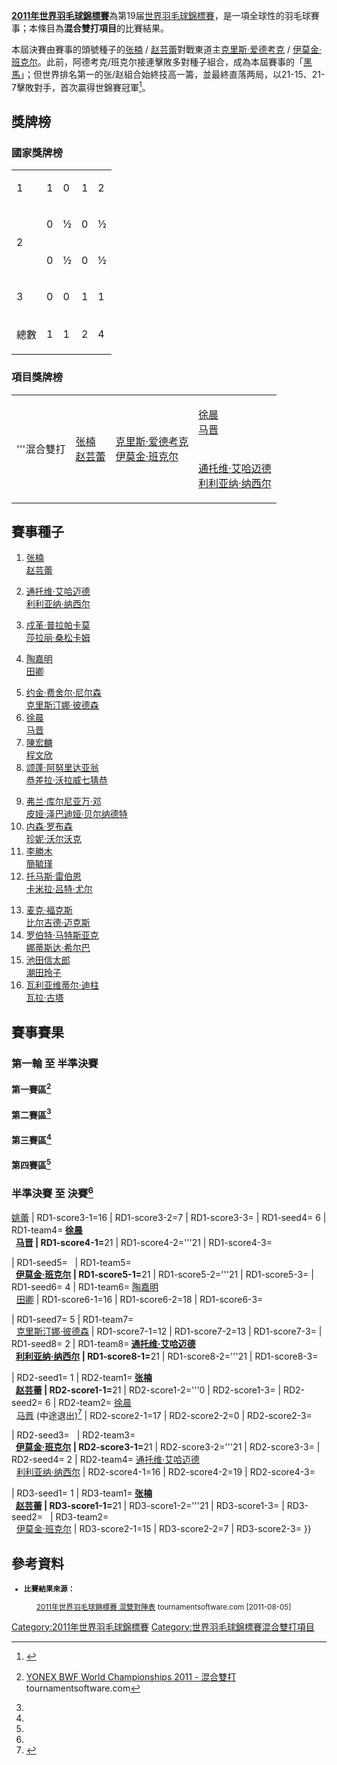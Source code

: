 {{noteTA|G1=Badminton}}
{{2011年世界羽毛球錦標賽}}
'''[[2011年世界羽毛球錦標賽|2011年世界羽毛球錦標賽]]'''為第19届[[世界羽毛球錦標賽|世界羽毛球錦標賽]]，是一項全球性的羽毛球賽事；本條目為'''混合雙打項目'''的比賽結果。

本屆決賽由賽事的頭號種子的[[张楠_(羽毛球运动员)|张楠]] / [[赵芸蕾|赵芸蕾]]對戰東道主[[克里斯·爱德考克|克里斯·爱德考克]] / [[伊莫金·班克尔|伊莫金·班克尔]]。此前，阿德考克/班克尔接連擊敗多對種子組合，成為本屆賽事的「[[黑馬|黑馬]]」；但世界排名第一的张/赵組合始終技高一籌，並最終直落两局，以21-15、21-7擊敗對手，首次贏得世錦賽冠軍<ref>{{cite news|title=世锦赛-张楠/赵芸蕾胜英组合登顶 国羽第3度包揽5金|url=http://sports.sina.com.cn/o/2011-08-15/00195703005.shtml|newspaper=新浪体育|date=2011-08-15|accessdate=2011-08-15|archive-date=2020-03-23|archive-url=https://web.archive.org/web/20200323172245/http://sports.sina.com.cn/o/2011-08-15/00195703005.shtml|dead-url=no}}</ref>。

==獎牌榜==
===國家獎牌榜===
{| {{RankedMedalTable}}
|-
| 1 ||align=left|{{bat|CHN}} || 1 || 0 || 1 || 2
|-
| rowspan="2"| 2 ||align=left|{{bat|ENG}} || 0 || ½ || 0 || ½
|-
|align=left|{{bat|SCO}} || 0 || ½ || 0 || ½
|-
| 3 ||align=left|{{bat|INA}} || 0 || 0 || 1 || 1
|- class="sortbottom"
!colspan=2|總數|| 1 || 1 || 2 || 4
|}

===項目獎牌榜===
{| {{MedalistTable|type=項目}}
|-
|rowspan=2|'''混合雙打
|rowspan=2|{{flagicon|CHN}} [[张楠_(羽毛球运动员)|张楠]]<br/>{{flagicon|CHN}} [[赵芸蕾|赵芸蕾]]
|rowspan=2|{{flagicon|ENG}} [[克里斯·爱德考克|克里斯·爱德考克]]<br/>{{flagicon|SCO}} [[伊莫金·班克尔|伊莫金·班克尔]]
|{{flagicon|CHN}} [[徐晨|徐晨]]<br/>{{flagicon|CHN}} [[马晋|马晋]]
|-
|{{flagicon|INA}} [[通托维·艾哈迈德|通托维·艾哈迈德]]<br/>{{flagicon|INA}} [[利利亚纳·纳西尔|利利亚纳·纳西尔]]
|}

==賽事種子==
{{col-begin}}
{{col-4}}
# {{flagicon|CHN}} [[张楠_(羽毛球运动员)|张楠]]<br/>{{flagicon|CHN}} [[赵芸蕾|赵芸蕾]]
# {{flagicon|INA}} [[通托维·艾哈迈德|通托维·艾哈迈德]]<br/>{{flagicon|INA}} [[利利亚纳·纳西尔|利利亚纳·纳西尔]]
# {{flagicon|THA}} [[戍革·普拉帕卡莫|戍革·普拉帕卡莫]]<br/>{{flagicon|THA}} [[莎拉丽·桑松卡姆|莎拉丽·桑松卡姆]]
# {{flagicon|CHN}} [[陶嘉明|陶嘉明]]<br/>{{flagicon|CHN}} [[田卿|田卿]]
{{col-4}}
<ol start="5">
<li> {{flagicon|DEN}} [[约金·费舍尔·尼尔森|约金·费舍尔·尼尔森]]<br/>{{flagicon|DEN}} [[克里斯汀娜·彼德森|克里斯汀娜·彼德森]]
<li> {{flagicon|CHN}} [[徐晨|徐晨]]<br/>{{flagicon|CHN}} [[马晋|马晋]]
<li> {{flagicon|TPE}} [[陳宏麟|陳宏麟]]<br/>{{flagicon|TPE}} [[程文欣|程文欣]]
<li> {{flagicon|THA}} [[颂蓬·阿努里达亚翁|颂蓬·阿努里达亚翁]]<br/>{{flagicon|THA}} [[恭差拉·沃拉威七猜恭|恭差拉·沃拉威七猜恭]]
</ol>
{{col-4}}
<ol start="9">
<li> {{flagicon|INA}} [[弗兰·库尔尼亚万·邓|弗兰·库尔尼亚万·邓]]<br/>{{flagicon|INA}} [[皮娅·泽巴迪娅·贝尔纳德特|皮娅·泽巴迪娅·贝尔纳德特]]
<li> {{flagicon|ENG}} [[内森·罗布森|内森·罗布森]]<br/>{{flagicon|ENG}} [[珍妮·沃尔沃克|珍妮·沃尔沃克]]
<li> {{flagicon|TPE}} [[李勝木|李勝木]]<br/>{{flagicon|TPE}} [[簡毓瑾|簡毓瑾]]
<li> {{flagicon|DEN}} [[托马斯·雷伯恩|托马斯·雷伯恩]]<br/>{{flagicon|DEN}} [[卡米拉·吕特·尤尔|卡米拉·吕特·尤尔]]
</ol>
{{col-4}}
<ol start="13">
<li> {{flagicon|GER}} [[麦克·福克斯|麦克·福克斯]]<br/>{{flagicon|GER}} [[比尔吉德·迈克斯|比尔吉德·迈克斯]]
<li> {{flagicon|POL}} [[罗伯特·马特斯亚克|罗伯特·马特斯亚克]]<br/>{{flagicon|POL}} [[娜蒂斯达·希尔巴|娜蒂斯达·希尔巴]]
<li> {{flagicon|JPN}} [[池田信太郎|池田信太郎]]<br/>{{flagicon|JPN}} [[潮田玲子|潮田玲子]]
<li> {{flagicon|IND}} [[瓦利亚维蒂尔·迪柱|瓦利亚维蒂尔·迪柱]]<br/>{{flagicon|IND}} [[瓦拉·古塔|瓦拉·古塔]]
</ol>
{{col-end}}

==賽事賽果==
===第一輪 至 半準決賽===
====第一賽區<ref name="XD">{{en}}[http://www.tournamentsoftware.com/sport/draw.aspx?id=E563A742-DF5A-44B0-8253-B53004FAEB4D&draw=5 YONEX BWF World Championships 2011 - 混合雙打] {{Wayback|url=http://www.tournamentsoftware.com/sport/draw.aspx?id=E563A742-DF5A-44B0-8253-B53004FAEB4D&draw=5 |date=20170719104747 }} tournamentsoftware.com</ref>====
{{16TeamBracket-Compact-Tennis3
| RD1=第一轮（48強）<br/>8月8日
| RD2=第二轮（32強）<br/>8月9日
| RD3=第三轮（16強）<br/>8月11日
| RD4=半準決賽（8強）<br/>8月12日
| team-width=170
| score-width=20

| RD1-seed01=1
| RD1-team01='''{{flagicon|CHN}} [[张楠_(羽毛球运动员)|张楠]]<br/> {{flagicon|CHN}} [[赵芸蕾|赵芸蕾]]
| RD1-score01-1=
| RD1-score01-2=
| RD1-score01-3=
| RD1-seed02= 
| RD1-team02=輪空
| RD1-score02-1=
| RD1-score02-2=
| RD1-score02-3=

| RD1-seed03=
| RD1-team03='''{{flagicon|HKG}} [[王偉康|王偉康]]<br/> {{flagicon|HKG}} [[周凱華|周凱華]]
| RD1-score03-1=
| RD1-score03-2=
| RD1-score03-3=
| RD1-seed04= 
| RD1-team04=輪空
| RD1-score04-1=
| RD1-score04-2=
| RD1-score04-3=

| RD1-seed05=13
| RD1-team05='''{{flagicon|GER}} [[麦克·福克斯|麦克·福克斯]]<br/> {{nowrap|{{flagicon|GER}} [[比尔吉德·迈克斯|比尔吉德·迈克斯]]}}
| RD1-score05-1=
| RD1-score05-2=
| RD1-score05-3=
| RD1-seed06= 
| RD1-team06=輪空
| RD1-score06-1=
| RD1-score06-2=
| RD1-score06-3=

| RD1-seed07=
| RD1-team07={{flagicon|CRO}} [[兹沃尼米尔·杜尔金雅克|兹沃尼米尔·杜尔金雅克]]<br/> {{flagicon|CRO}} [[斯塔萨·博萨诺维奇|斯塔萨·博萨诺维奇]]
| RD1-score07-1=17
| RD1-score07-2=12
| RD1-score07-3=
| RD1-seed08=
| RD1-team08='''{{flagicon|RUS}} [[维塔利·杜尔金|维塔利·杜尔金]]<br/> {{flagicon|RUS}} [[尼娜·维斯洛娃|尼娜·维斯洛娃]]
| RD1-score08-1='''21
| RD1-score08-2='''21
| RD1-score08-3=

| RD1-seed09=7
| RD1-team09='''{{flagicon|TPE}} [[陳宏麟|陳宏麟]]<br/> {{flagicon|TPE}} [[程文欣|程文欣]]
| RD1-score09-1=
| RD1-score09-2=
| RD1-score09-3=
| RD1-seed10= 
| RD1-team10=輪空
| RD1-score10-1=
| RD1-score10-2=
| RD1-score10-3=

| RD1-seed11=
| RD1-team11='''{{flagicon|JPN}} [[橋本博且|橋本博且]]<br/> {{flagicon|JPN}} [[藤井瑞希|藤井瑞希]]
| RD1-score11-1='''21
| RD1-score11-2='''21
| RD1-score11-3=
| RD1-seed12=
| RD1-team12={{flagicon|CAN}} [[廖顯邦|廖顯邦]]<br/> {{flagicon|CAN}} [[高福頤|高福頤]]
| RD1-score12-1=7
| RD1-score12-2=6
| RD1-score12-3=

| RD1-seed13=12
| RD1-team13='''{{flagicon|DEN}} [[托马斯·雷伯恩|托马斯·雷伯恩]]<br/> {{flagicon|DEN}} [[卡米拉·吕特·尤尔|卡米拉·吕特·尤尔]]
| RD1-score13-1=
| RD1-score13-2=
| RD1-score13-3=
| RD1-seed14= 
| RD1-team14=輪空
| RD1-score14-1=
| RD1-score14-2=
| RD1-score14-3=

| RD1-seed15=
| RD1-team15={{nowrap|{{flagicon|INA}} [[马尔基斯·基多|马尔基斯·基多]] (退賽)}}<br/> {{flagicon|INA}} [[莉塔·努利塔|莉塔·努利塔]]
| RD1-score15-1=
| RD1-score15-2=
| RD1-score15-3=
| RD1-seed16=
| RD1-team16='''{{nowrap|{{flagicon|POL}} [[沃伊切赫·苏库德拉尔塞克|沃伊切赫·苏库德拉尔塞克]]<br/> {{flagicon|POL}} [[阿格涅什卡·维特科夫斯卡|阿格涅什卡·维特科夫斯卡]]}}
| RD1-score16-1=
| RD1-score16-2=
| RD1-score16-3=

| RD2-seed01=1
| RD2-team01='''{{flagicon|CHN}} [[张楠_(羽毛球运动员)|张楠]]<br/> {{flagicon|CHN}} [[赵芸蕾|赵芸蕾]]
| RD2-score01-1='''21
| RD2-score01-2='''21
| RD2-score01-3=
| RD2-seed02=
| RD2-team02={{flagicon|HKG}} [[王偉康|王偉康]]<br/> {{flagicon|HKG}} [[周凱華|周凱華]]
| RD2-score02-1=10
| RD2-score02-2=13
| RD2-score02-3=

| RD2-seed03=13
| RD2-team03='''{{flagicon|GER}} [[麦克·福克斯|麦克·福克斯]]<br/> {{nowrap|{{flagicon|GER}} [[比尔吉德·迈克斯|比尔吉德·迈克斯]]}}
| RD2-score03-1='''23
| RD2-score03-2='''21
| RD2-score03-3=
| RD2-seed04=
| RD2-team04={{flagicon|RUS}} [[维塔利·杜尔金|维塔利·杜尔金]]<br/> {{flagicon|RUS}} [[尼娜·维斯洛娃|尼娜·维斯洛娃]]
| RD2-score04-1=21
| RD2-score04-2=18
| RD2-score04-3=

| RD2-seed05=7
| RD2-team05='''{{flagicon|TPE}} [[陳宏麟|陳宏麟]]<br/> {{flagicon|TPE}} [[程文欣|程文欣]]
| RD2-score05-1='''21
| RD2-score05-2='''21
| RD2-score05-3=
| RD2-seed06=
| RD2-team06={{flagicon|JPN}} [[橋本博且|橋本博且]]<br/> {{flagicon|JPN}} [[藤井瑞希|藤井瑞希]]
| RD2-score06-1=16
| RD2-score06-2=12
| RD2-score06-3=

| RD2-seed07=12
| RD2-team07='''{{nowrap|{{flagicon|DEN}} [[托马斯·雷伯恩|托马斯·雷伯恩]]<br/> {{flagicon|DEN}} [[卡米拉·吕特·尤尔|卡米拉·吕特·尤尔]]}}
| RD2-score07-1='''21
| RD2-score07-2='''21
| RD2-score07-3=
| RD2-seed08=
| RD2-team08={{nowrap|{{flagicon|POL}} [[沃伊切赫·苏库德拉尔塞克|沃伊切赫·苏库德拉尔塞克]]<br/> {{flagicon|POL}} [[阿格涅什卡·维特科夫斯卡|阿格涅什卡·维特科夫斯卡]]}}
| RD2-score08-1=16
| RD2-score08-2=17
| RD2-score08-3=

| RD3-seed01=1
| RD3-team01='''{{flagicon|CHN}} [[张楠_(羽毛球运动员)|张楠]]<br/> {{flagicon|CHN}} [[赵芸蕾|赵芸蕾]]
| RD3-score01-1='''21
| RD3-score01-2='''21
| RD3-score01-3=
| RD3-seed02=13
| RD3-team02={{flagicon|GER}} [[麦克·福克斯|麦克·福克斯]]<br/> {{nowrap|{{flagicon|GER}} [[比尔吉德·迈克斯|比尔吉德·迈克斯]]}}
| RD3-score02-1=13
| RD3-score02-2=18
| RD3-score02-3=

| RD3-seed03=7
| RD3-team03='''{{flagicon|TPE}} [[陳宏麟|陳宏麟]]<br/> {{flagicon|TPE}} [[程文欣|程文欣]]
| RD3-score03-1=15
| RD3-score03-2='''22
| RD3-score03-3='''21
| RD3-seed04=12
| RD3-team04={{nowrap|{{flagicon|DEN}} [[托马斯·雷伯恩|托马斯·雷伯恩]]<br/> {{flagicon|DEN}} [[卡米拉·吕特·尤尔|卡米拉·吕特·尤尔]]}}
| RD3-score04-1='''21
| RD3-score04-2=20
| RD3-score04-3=19

| RD4-seed01=1
| RD4-team01='''{{nowrap|{{flagicon|CHN}} [[张楠_(羽毛球运动员)|张楠]]<br/> {{flagicon|CHN}} [[赵芸蕾|赵芸蕾]]}}
| RD4-score01-1='''21
| RD4-score01-2='''21
| RD4-score01-3=
| RD4-seed02=7
| RD4-team02={{flagicon|TPE}} [[陳宏麟|陳宏麟]]<br/> {{flagicon|TPE}} [[程文欣|程文欣]]
| RD4-score02-1=14
| RD4-score02-2=14
| RD4-score02-3=
}}

====第二賽區<ref name="XD"/>====
{{16TeamBracket-Compact-Tennis3
| RD1=第一轮（48強）<br/>8月8日
| RD2=第二轮（32強）<br/>8月9日
| RD3=第三轮（16強）<br/>8月11日
| RD4=半準決賽（8強）<br/>8月12日
| team-width=170
| score-width=20

| RD1-seed01=3
| RD1-team01='''{{flagicon|THA}} [[戍革·普拉帕卡莫|戍革·普拉帕卡莫]]<br/> {{flagicon|THA}} [[莎拉丽·桑松卡姆|莎拉丽·桑松卡姆]]
| RD1-score01-1=
| RD1-score01-2=
| RD1-score01-3=
| RD1-seed02= 
| RD1-team02=輪空
| RD1-score02-1=
| RD1-score02-2=
| RD1-score02-3=

| RD1-seed03=
| RD1-team03={{flagicon|SUI}} [[安东尼·迪马尔特雷|安东尼·迪马尔特雷]]<br/> {{flagicon|SUI}} [[萨布丽娜·贾奎特|萨布丽娜·贾奎特]]
| RD1-score03-1='''21
| RD1-score03-2=12
| RD1-score03-3=6
| RD1-seed04=
| RD1-team04='''{{flagicon|SIN}} [[查特·奇雅加特|查特·奇雅加特]]<br/> {{flagicon|SIN}} [[姚蕾|姚蕾]]
| RD1-score04-1=17
| RD1-score04-2='''21
| RD1-score04-3='''21

| RD1-seed05=10
| RD1-team05='''{{flagicon|ENG}} [[内森·罗布森|内森·罗布森]]<br/> {{flagicon|ENG}} [[珍妮·沃尔沃克|珍妮·沃尔沃克]]
| RD1-score05-1=
| RD1-score05-2=
| RD1-score05-3=
| RD1-seed06= 
| RD1-team06=輪空
| RD1-score06-1=
| RD1-score06-2=
| RD1-score06-3=

| RD1-seed07=
| RD1-team07={{flagicon|MEX}} [[利诺·穆尼奥斯|利诺·穆尼奥斯]]<br/> {{flagicon|MEX}} [[辛西娅·冈萨雷斯|辛西娅·冈萨雷斯]]
| RD1-score07-1=9
| RD1-score07-2=5
| RD1-score07-3=
| RD1-seed08=
| RD1-team08='''{{flagicon|MAS}} [[陈炳顺|陈炳顺]]<br/> {{flagicon|MAS}} [[吳柳螢|吳柳螢]]
| RD1-score08-1='''21
| RD1-score08-2='''21
| RD1-score08-3=

| RD1-seed09=6
| RD1-team09='''{{flagicon|CHN}} [[徐晨|徐晨]]<br/> {{flagicon|CHN}} [[马晋|马晋]]
| RD1-score09-1=
| RD1-score09-2=
| RD1-score09-3=
| RD1-seed10= 
| RD1-team10=輪空
| RD1-score10-1=
| RD1-score10-2=
| RD1-score10-3=

| RD1-seed11=
| RD1-team11={{flagicon|PER}} [[罗德里戈·帕切科·卡里略|R·帕切科·卡里略]]<br/> {{nowrap|{{flagicon|PER}} [[克劳迪亚·里韦罗·莫登斯|C·里韦罗·莫登斯]]  (退賽)}}
| RD1-score11-1=
| RD1-score11-2=
| RD1-score11-3=
| RD1-seed12=
| RD1-team12='''{{flagicon|NED}} [[雅高·阿伦斯|雅高·阿伦斯]]<br/> {{flagicon|NED}} [[塞莱娜·皮克|塞莱娜·皮克]]
| RD1-score12-1=
| RD1-score12-2=
| RD1-score12-3=

| RD1-seed13=9
| RD1-team13='''{{nowrap|{{flagicon|INA}} [[弗兰·库尔尼亚万·邓|弗兰·库尔尼亚万]]}}<br/> {{flagicon|INA}} [[皮娅·泽巴迪娅·贝尔纳德特|皮娅·贝尔纳德特]]
| RD1-score13-1=
| RD1-score13-2=
| RD1-score13-3=
| RD1-seed14= 
| RD1-team14=輪空
| RD1-score14-1=
| RD1-score14-2=
| RD1-score14-3=

| RD1-seed15=
| RD1-team15={{flagicon|BUL}} [[斯蒂利安·马卡尔斯基|斯蒂利安·马卡尔斯基]]<br/> {{flagicon|BUL}} [[黛安娜·迪莫娃|黛安娜·迪莫娃]]
| RD1-score15-1=10
| RD1-score15-2=21
| RD1-score15-3=
| RD1-seed16=
| RD1-team16='''{{flagicon|TPE}} [[方介民|方介民]]<br/> {{flagicon|TPE}} [[王沛蓉|王沛蓉]]
| RD1-score16-1='''21
| RD1-score16-2='''23
| RD1-score16-3=

| RD2-seed01=3
| RD2-team01={{flagicon|THA}} [[戍革·普拉帕卡莫|戍革·普拉帕卡莫]]<br/> {{flagicon|THA}} [[莎拉丽·桑松卡姆|莎拉丽·桑松卡姆]]
| RD2-score01-1=14
| RD2-score01-2=19
| RD2-score01-3=
| RD2-seed02=
| RD2-team02='''{{flagicon|SIN}} [[查特·奇雅加特|查特·奇雅加特]]<br/> {{flagicon|SIN}} [[姚蕾|姚蕾]]
| RD2-score02-1='''21
| RD2-score02-2='''21
| RD2-score02-3=

| RD2-seed03=10
| RD2-team03={{flagicon|ENG}} [[内森·罗布森|内森·罗布森]]<br/> {{flagicon|ENG}} [[珍妮·沃尔沃克|珍妮·沃尔沃克]]
| RD2-score03-1=19
| RD2-score03-2=19
| RD2-score03-3=
| RD2-seed04=
| RD2-team04='''{{flagicon|MAS}} [[陈炳顺|陈炳顺]]<br/> {{flagicon|MAS}} [[吳柳螢|吳柳螢]]
| RD2-score04-1='''21
| RD2-score04-2='''21
| RD2-score04-3=

| RD2-seed05=6
| RD2-team05='''{{flagicon|CHN}} [[徐晨|徐晨]]<br/> {{flagicon|CHN}} [[马晋|马晋]]
| RD2-score05-1='''21
| RD2-score05-2='''21
| RD2-score05-3=
| RD2-seed06=
| RD2-team06={{flagicon|NED}} [[雅高·阿伦斯|雅高·阿伦斯]]<br/> {{flagicon|NED}} [[塞莱娜·皮克|塞莱娜·皮克]]
| RD2-score06-1=11
| RD2-score06-2=7
| RD2-score06-3=

| RD2-seed07=9
| RD2-team07={{nowrap|{{flagicon|INA}} [[弗兰·库尔尼亚万·邓|弗兰·库尔尼亚万]]}}<br/> {{flagicon|INA}} [[皮娅·泽巴迪娅·贝尔纳德特|皮娅·贝尔纳德特]]
| RD2-score07-1=13
| RD2-score07-2='''21
| RD2-score07-3=19
| RD2-seed08=
| RD2-team08='''{{flagicon|TPE}} [[方介民|方介民]]<br/> {{flagicon|TPE}} [[王沛蓉|王沛蓉]]
| RD2-score08-1='''21
| RD2-score08-2=11
| RD2-score08-3='''21

| RD3-seed01=
| RD3-team01='''{{nowrap|{{flagicon|SIN}} [[查特·奇雅加特|查特·奇雅加特]]<br/> {{flagicon|SIN}} [[姚蕾|姚蕾]]}}
| RD3-score01-1='''21
| RD3-score01-2='''21
| RD3-score01-3=
| RD3-seed02=
| RD3-team02={{flagicon|MAS}} [[陈炳顺|陈炳顺]]<br/> {{flagicon|MAS}} [[吳柳螢|吳柳螢]]
| RD3-score02-1=19
| RD3-score02-2=19
| RD3-score02-3=

| RD3-seed03=6
| RD3-team03='''{{flagicon|CHN}} [[徐晨|徐晨]]<br/> {{flagicon|CHN}} [[马晋|马晋]]
| RD3-score03-1='''21
| RD3-score03-2='''21
| RD3-score03-3=
| RD3-seed04=
| RD3-team04={{flagicon|TPE}} [[方介民|方介民]]<br/> {{flagicon|TPE}} [[王沛蓉|王沛蓉]]
| RD3-score04-1=9
| RD3-score04-2=8
| RD3-score04-3=

| RD4-seed01=
| RD4-team01={{nowrap|{{flagicon|SIN}} [[查特·奇雅加特|查特·奇雅加特]]<br/> {{flagicon|SIN}} [[姚蕾|姚蕾]]}}
| RD4-score01-1=16
| RD4-score01-2=7
| RD4-score01-3=
| RD4-seed02=6
| RD4-team02='''{{flagicon|CHN}} [[徐晨|徐晨]]<br/> {{flagicon|CHN}} [[马晋|马晋]]
| RD4-score02-1='''21
| RD4-score02-2='''21
| RD4-score02-3=
}}

====第三賽區<ref name="XD"/>====
{{16TeamBracket-Compact-Tennis3
| RD1=第一轮（48強）<br/>8月9日
| RD2=第二轮（32強）<br/>8月10日 
| RD3=第三轮（16強）<br/>8月11日 
| RD4=半準決賽（8強）<br/>8月12日 
| team-width=170
| score-width=20

| RD1-seed01=
| RD1-team01='''{{flagicon|AUT}} [[罗曼·泽恩沃德|罗曼·泽恩沃德]]<br/> {{flagicon|AUT}} [[伊丽莎白·巴利杜芙|伊丽莎白·巴利杜芙]]
| RD1-score01-1='''21
| RD1-score01-2='''21
| RD1-score01-3=
| RD1-seed02=
| RD1-team02={{flagicon|BLR}} [[Aleksei_Konakh|Aleksei Konakh]]<br/> {{flagicon|BLR}} [[阿莱西亚·扎伊特萨娃|阿莱西亚·扎伊特萨娃]]
| RD1-score02-1=19
| RD1-score02-2=13
| RD1-score02-3=

| RD1-seed03=
| RD1-team03=輪空
| RD1-score03-1=
| RD1-score03-2=
| RD1-score03-3=
| RD1-seed04=15
| RD1-team04='''{{flagicon|JPN}} [[池田信太郎|池田信太郎]]<br/> {{flagicon|JPN}} [[潮田玲子|潮田玲子]]
| RD1-score04-1=
| RD1-score04-2=
| RD1-score04-3=

| RD1-seed05=
| RD1-team05='''{{nowrap|{{flagicon|ENG}} [[克里斯·爱德考克|克里斯·爱德考克]]}}<br/> {{flagicon|SCO}} [[伊莫金·班克尔|伊莫金·班克尔]]
| RD1-score05-1='''21
| RD1-score05-2='''21
| RD1-score05-3=
| RD1-seed06=
| RD1-team06={{flagicon|CAN}} [[吳駿義|吳駿義]]<br/> {{flagicon|CAN}} [[高博_(羽毛球运动员)|高博]]
| RD1-score06-1=11
| RD1-score06-2=14
| RD1-score06-3=

| RD1-seed07=
| RD1-team07=輪空
| RD1-score07-1=
| RD1-score07-2=
| RD1-score07-3=
| RD1-seed08=8
| RD1-team08='''{{flagicon|THA}} [[颂蓬·阿努里达亚翁|颂蓬·阿努里达亚翁]]<br/> {{nowrap|{{flagicon|THA}} [[恭差拉·沃拉威七猜恭|恭差拉·沃拉威七猜恭]]}}
| RD1-score08-1=
| RD1-score08-2=
| RD1-score08-3=

| RD1-seed09=
| RD1-team09='''{{flagicon|DEN}} [[马德斯·皮勒尔·科尔丁|M·皮勒尔·科尔丁]]<br/> {{flagicon|DEN}} [[茱莉·霍曼|茱莉·霍曼]]
| RD1-score09-1='''21
| RD1-score09-2='''21
| RD1-score09-3=
| RD1-seed10=
| RD1-team10={{flagicon|INA}} [[穆罕默德·雷扎|穆罕默德·雷扎]]<br/> {{flagicon|INA}} [[戴比·苏珊托|戴比·苏珊托]]
| RD1-score10-1=17
| RD1-score10-2=19
| RD1-score10-3=

| RD1-seed11=
| RD1-team11=輪空
| RD1-score11-1=
| RD1-score11-2=
| RD1-score11-3=
| RD1-seed12=14
| RD1-team12='''{{flagicon|POL}} [[罗伯特·马特斯亚克|罗伯特·马特斯亚克]]<br/> {{flagicon|POL}} [[娜蒂斯达·希尔巴|娜蒂斯达·希尔巴]]
| RD1-score12-1=
| RD1-score12-2=
| RD1-score12-3=

| RD1-seed13=
| RD1-team13='''{{flagicon|NED}} [[戴夫·胡达巴克什|戴夫·胡达巴克什]]<br/> {{flagicon|NED}} [[萨曼塔·巴宁|萨曼塔·巴宁]]
| RD1-score13-1=19
| RD1-score13-2='''21
| RD1-score13-3='''21
| RD1-seed14=
| RD1-team14={{flagicon|GER}} [[约翰尼斯·斯科特勒|约翰尼斯·斯科特勒]]<br/> {{flagicon|GER}} [[桑德拉·马里涅罗|桑德拉·马里涅罗]]
| RD1-score14-1='''21
| RD1-score14-2=16
| RD1-score14-3=14

| RD1-seed15=
| RD1-team15=輪空
| RD1-score15-1=
| RD1-score15-2=
| RD1-score15-3=
| RD1-seed16=4
| RD1-team16='''{{flagicon|CHN}} [[陶嘉明|陶嘉明]]<br/> {{flagicon|CHN}} [[田卿|田卿]]
| RD1-score16-1=
| RD1-score16-2=
| RD1-score16-3=

| RD2-seed01=
| RD2-team01={{flagicon|AUT}} [[罗曼·泽恩沃德|罗曼·泽恩沃德]]<br/> {{flagicon|AUT}} [[伊丽莎白·巴利杜芙|伊丽莎白·巴利杜芙]]
| RD2-score01-1=9
| RD2-score01-2=10
| RD2-score01-3=
| RD2-seed02=15
| RD2-team02='''{{flagicon|JPN}} [[池田信太郎|池田信太郎]]<br/> {{flagicon|JPN}} [[潮田玲子|潮田玲子]]
| RD2-score02-1='''21
| RD2-score02-2='''21
| RD2-score02-3=

| RD2-seed03=
| RD2-team03='''{{nowrap|{{flagicon|ENG}} [[克里斯·爱德考克|克里斯·爱德考克]]}}<br/> {{flagicon|SCO}} [[伊莫金·班克尔|伊莫金·班克尔]]
| RD2-score03-1='''24
| RD2-score03-2='''21
| RD2-score03-3=
| RD2-seed04=8
| RD2-team04={{flagicon|THA}} [[颂蓬·阿努里达亚翁|颂蓬·阿努里达亚翁]]<br/> {{nowrap|{{flagicon|THA}} [[恭差拉·沃拉威七猜恭|恭差拉·沃拉威七猜恭]]}}
| RD2-score04-1=22
| RD2-score04-2=19
| RD2-score04-3=

| RD2-seed05=
| RD2-team05={{flagicon|DEN}} [[马德斯·皮勒尔·科尔丁|M·皮勒尔·科尔丁]]<br/> {{flagicon|DEN}} [[茱莉·霍曼|茱莉·霍曼]]
| RD2-score05-1=16
| RD2-score05-2='''21
| RD2-score05-3=18
| RD2-seed06=14
| RD2-team06='''{{flagicon|POL}} [[罗伯特·马特斯亚克|罗伯特·马特斯亚克]]<br/> {{flagicon|POL}} [[娜蒂斯达·希尔巴|娜蒂斯达·希尔巴]]
| RD2-score06-1='''21
| RD2-score06-2=16
| RD2-score06-3='''21

| RD2-seed07=
| RD2-team07={{flagicon|NED}} [[戴夫·胡达巴克什|戴夫·胡达巴克什]]<br/> {{flagicon|NED}} [[萨曼塔·巴宁|萨曼塔·巴宁]]
| RD2-score07-1=8
| RD2-score07-2=13
| RD2-score07-3=
| RD2-seed08=4
| RD2-team08='''{{flagicon|CHN}} [[陶嘉明|陶嘉明]]<br/> {{flagicon|CHN}} [[田卿|田卿]]
| RD2-score08-1='''21
| RD2-score08-2='''21
| RD2-score08-3=

| RD3-seed01=15
| RD3-team01={{flagicon|JPN}} [[池田信太郎|池田信太郎]]<br/> {{flagicon|JPN}} [[潮田玲子|潮田玲子]]
| RD3-score01-1='''21
| RD3-score01-2=15
| RD3-score01-3=16
| RD3-seed02=
| RD3-team02='''{{nowrap|{{flagicon|ENG}} [[克里斯·爱德考克|克里斯·爱德考克]]}}<br/> {{flagicon|SCO}} [[伊莫金·班克尔|伊莫金·班克尔]]
| RD3-score02-1=17
| RD3-score02-2='''21
| RD3-score02-3='''21

| RD3-seed03=14
| RD3-team03={{nowrap|{{flagicon|POL}} [[罗伯特·马特斯亚克|罗伯特·马特斯亚克]]}}<br/> {{flagicon|POL}} [[娜蒂斯达·希尔巴|娜蒂斯达·希尔巴]]
| RD3-score03-1=15
| RD3-score03-2='''22
| RD3-score03-3=16
| RD3-seed04=4
| RD3-team04='''{{flagicon|CHN}} [[陶嘉明|陶嘉明]]<br/> {{flagicon|CHN}} [[田卿|田卿]]
| RD3-score04-1='''21
| RD3-score04-2=20
| RD3-score04-3='''21

| RD4-seed01=
| RD4-team01='''{{nowrap|{{flagicon|ENG}} [[克里斯·爱德考克|克里斯·爱德考克]]}}<br/> {{flagicon|SCO}} [[伊莫金·班克尔|伊莫金·班克尔]]
| RD4-score01-1='''21
| RD4-score01-2='''21
| RD4-score01-3=
| RD4-seed02=4
| RD4-team02={{flagicon|CHN}} [[陶嘉明|陶嘉明]]<br/> {{flagicon|CHN}} [[田卿|田卿]]
| RD4-score02-1=16
| RD4-score02-2=18
| RD4-score02-3=
}}

====第四賽區<ref name="XD"/>====
{{16TeamBracket-Compact-Tennis3
| RD1=第一轮（48強）<br/>8月9日
| RD2=第二轮（32強）<br/>8月10日
| RD3=第三轮（16強）<br/>8月11日
| RD4=半準決賽（8強）<br/>8月12日
| team-width=170
| score-width=20

| RD1-seed01=
| RD1-team01={{flagicon|TPE}} [[廖敏竣|廖敏竣]]<br/> {{flagicon|TPE}} [[陳曉歡|陳曉歡]]
| RD1-score01-1=18
| RD1-score01-2=16
| RD1-score01-3=
| RD1-seed02=
| RD1-team02='''{{flagicon|MAS}} [[王健國|王健國]]<br/> {{flagicon|MAS}} [[張淑晶_(羽毛球運動員)|张淑晶]]
| RD1-score02-1='''21
| RD1-score02-2='''21
| RD1-score02-3=

| RD1-seed03=
| RD1-team03=輪空
| RD1-score03-1=
| RD1-score03-2=
| RD1-score03-3=
| RD1-seed04=16
| RD1-team04='''{{flagicon|IND}} [[瓦利亚维蒂尔·迪柱|瓦利亚维蒂尔·迪柱]]<br/> {{flagicon|IND}} [[瓦拉·古塔|瓦拉·古塔]]
| RD1-score04-1=
| RD1-score04-2=
| RD1-score04-3=

| RD1-seed05=
| RD1-team05='''{{nowrap|{{flagicon|UKR}} [[瓦列里·阿特拉什琴科夫|瓦列里·阿特拉什琴科夫]]<br/> {{flagicon|UKR}} [[埃琳娜·普鲁斯|埃琳娜·普鲁斯]]}}
| RD1-score05-1='''21
| RD1-score05-2='''21
| RD1-score05-3=
| RD1-seed06=
| RD1-team06={{flagicon|RSA}} [[多利安·兰斯·詹姆斯|D·L·詹姆斯]]<br/> {{flagicon|RSA}} [[米歇尔·克莱尔·爱德华兹|M·C·爱德华兹]]
| RD1-score06-1=18
| RD1-score06-2=14
| RD1-score06-3=

| RD1-seed07=
| RD1-team07=輪空
| RD1-score07-1=
| RD1-score07-2=
| RD1-score07-3=
| RD1-seed08=5
| RD1-team08='''{{nowrap|{{flagicon|DEN}} [[约金·费舍尔·尼尔森|约金·费舍尔·尼尔森]]}}<br/> {{flagicon|DEN}} [[克里斯汀娜·彼德森|克里斯汀娜·彼德森]]
| RD1-score08-1=
| RD1-score08-2=
| RD1-score08-3=

| RD1-seed09=
| RD1-team09={{flagicon|ENG}} [[马库斯·埃利斯|马库斯·埃利斯]]<br/> {{flagicon|ENG}} [[希瑟·奥利弗|希瑟·奥利弗]]
| RD1-score09-1=12
| RD1-score09-2=13
| RD1-score09-3=
| RD1-seed10=
| RD1-team10='''{{nowrap|{{flagicon|RUS}} [[亚历山大·尼科拉恩科|尼科拉恩科]]<br/> {{flagicon|RUS}} [[瓦莱里亚·索罗金娜|瓦莱里亚·索罗金娜]]}}
| RD1-score10-1='''21
| RD1-score10-2='''21
| RD1-score10-3=

| RD1-seed11=
| RD1-team11=輪空
| RD1-score11-1=
| RD1-score11-2=
| RD1-score11-3=
| RD1-seed12=11
| RD1-team12='''{{flagicon|TPE}} [[李勝木|李勝木]]<br/> {{flagicon|TPE}} [[簡毓瑾|簡毓瑾]]
| RD1-score12-1=
| RD1-score12-2=
| RD1-score12-3=

| RD1-seed13=
| RD1-team13='''{{flagicon|IRL}} [[山姆·马吉|山姆·马吉]]<br/> {{flagicon|IRL}} [[克洛伊·马吉|克洛伊·马吉]]
| RD1-score13-1=18
| RD1-score13-2='''22
| RD1-score13-3='''21
| RD1-seed14=
| RD1-team14={{flagicon|FRA}} [[巴蒂斯特·卡雷姆|巴蒂斯特·卡雷姆]]<br/> {{flagicon|FRA}} [[劳拉·舒瓦内|劳拉·舒瓦内]]
| RD1-score14-1='''21
| RD1-score14-2=20
| RD1-score14-3=19

| RD1-seed15=
| RD1-team15=輪空
| RD1-score15-1=
| RD1-score15-2=
| RD1-score15-3=
| RD1-seed16=2
| RD1-team16='''{{flagicon|INA}} [[通托维·艾哈迈德|通托维·艾哈迈德]]<br/> {{flagicon|INA}} [[利利亚纳·纳西尔|利利亚纳·纳西尔]]
| RD1-score16-1=
| RD1-score16-2=
| RD1-score16-3=

| RD2-seed01=
| RD2-team01={{flagicon|MAS}} [[王健國|王健國]]<br/> {{flagicon|MAS}} [[張淑晶_(羽毛球運動員)|张淑晶]]
| RD2-score01-1=11
| RD2-score01-2=15
| RD2-score01-3=
| RD2-seed02=16
| RD2-team02='''{{flagicon|IND}} [[瓦利亚维蒂尔·迪柱|瓦利亚维蒂尔·迪柱]]<br/> {{flagicon|IND}} [[瓦拉·古塔|瓦拉·古塔]]
| RD2-score02-1='''21
| RD2-score02-2='''21
| RD2-score02-3=

| RD2-seed03=
| RD2-team03={{flagicon|UKR}} [[瓦列里·阿特拉什琴科夫|V·阿特拉什琴科夫]]<br/> {{flagicon|UKR}} [[埃琳娜·普鲁斯|埃琳娜·普鲁斯]]
| RD2-score03-1=9
| RD2-score03-2=13
| RD2-score03-3=
| RD2-seed04=5
| RD2-team04='''{{nowrap|{{flagicon|DEN}} [[约金·费舍尔·尼尔森|约金·费舍尔·尼尔森]]}}<br/> {{flagicon|DEN}} [[克里斯汀娜·彼德森|克里斯汀娜·彼德森]]
| RD2-score04-1='''21
| RD2-score04-2='''21
| RD2-score04-3=

| RD2-seed05=
| RD2-team05={{flagicon|RUS}} [[亚历山大·尼科拉恩科|尼科拉恩科]]<br/> {{flagicon|RUS}} [[瓦莱里亚·索罗金娜|瓦莱里亚·索罗金娜]]
| RD2-score05-1=18
| RD2-score05-2='''21
| RD2-score05-3=15
| RD2-seed06=11
| RD2-team06='''{{flagicon|TPE}} [[李勝木|李勝木]]<br/> {{flagicon|TPE}} [[簡毓瑾|簡毓瑾]]
| RD2-score06-1='''21
| RD2-score06-2=15
| RD2-score06-3='''21

| RD2-seed07=
| RD2-team07={{flagicon|IRL}} [[山姆·马吉|山姆·马吉]]<br/> {{flagicon|IRL}} [[克洛伊·马吉|克洛伊·马吉]]
| RD2-score07-1=9
| RD2-score07-2=8
| RD2-score07-3=
| RD2-seed08=2
| RD2-team08='''{{flagicon|INA}} [[通托维·艾哈迈德|通托维·艾哈迈德]]<br/> {{flagicon|INA}} [[利利亚纳·纳西尔|利利亚纳·纳西尔]]
| RD2-score08-1='''21
| RD2-score08-2='''21
| RD2-score08-3=

| RD3-seed01=16
| RD3-team01={{flagicon|IND}} [[瓦利亚维蒂尔·迪柱|瓦利亚维蒂尔·迪柱]]<br/> {{flagicon|IND}} [[瓦拉·古塔|瓦拉·古塔]]
| RD3-score01-1=9
| RD3-score01-2=15
| RD3-score01-3=
| RD3-seed02=5
| RD3-team02='''{{nowrap|{{flagicon|DEN}} [[约金·费舍尔·尼尔森|约金·费舍尔·尼尔森]]}}<br/> {{flagicon|DEN}} [[克里斯汀娜·彼德森|克里斯汀娜·彼德森]]
| RD3-score02-1='''21
| RD3-score02-2='''21
| RD3-score02-3=

| RD3-seed03=11
| RD3-team03={{flagicon|TPE}} [[李勝木|李勝木]]<br/> {{flagicon|TPE}} [[簡毓瑾|簡毓瑾]]
| RD3-score03-1=9
| RD3-score03-2=12
| RD3-score03-3=
| RD3-seed04=2
| RD3-team04='''{{flagicon|INA}} [[通托维·艾哈迈德|通托维·艾哈迈德]]<br/> {{flagicon|INA}} [[利利亚纳·纳西尔|利利亚纳·纳西尔]]
| RD3-score04-1='''21
| RD3-score04-2='''21
| RD3-score04-3=

| RD4-seed01=5
| RD4-team01={{nowrap|{{flagicon|DEN}} [[约金·费舍尔·尼尔森|约金·费舍尔·尼尔森]]}}<br/> {{flagicon|DEN}} [[克里斯汀娜·彼德森|克里斯汀娜·彼德森]]
| RD4-score01-1=12
| RD4-score01-2=13
| RD4-score01-3=
| RD4-seed02=2
| RD4-team02='''{{flagicon|INA}} [[通托维·艾哈迈德|通托维·艾哈迈德]]<br/> {{flagicon|INA}} [[利利亚纳·纳西尔|利利亚纳·纳西尔]]
| RD4-score02-1='''21
| RD4-score02-2='''21
| RD4-score02-3=
}}

===半準決賽 至 決賽<ref name="XD"/>===
{{8TeamBracket-Tennis3 
| RD1=半準決賽<br/>8月12日
| RD2=準決賽<br/>8月13日
| RD3=決賽<br/>8月14日
| team-width=200
| score-width=20

| RD1-seed1= 1
| RD1-team1='''{{flagicon|CHN}} [[张楠_(羽毛球运动员)|张楠]]<br/> {{flagicon|CHN}} [[赵芸蕾|赵芸蕾]]
| RD1-score1-1='''21
| RD1-score1-2='''21
| RD1-score1-3=
| RD1-seed2=7 
| RD1-team2={{flagicon|TPE}} [[陳宏麟|陳宏麟]]<br/> {{flagicon|TPE}} [[程文欣|程文欣]]
| RD1-score2-1=14
| RD1-score2-2=14
| RD1-score2-3=

| RD1-seed3=  
| RD1-team3={{flagicon|SIN}} [[查特·奇雅加特|查特·奇雅加特]]<br/> {{ flagicon|SIN}} [[姚蕾|姚蕾]]
| RD1-score3-1=16
| RD1-score3-2=7
| RD1-score3-3=
| RD1-seed4= 6
| RD1-team4='''{{flagicon|CHN}} [[徐晨|徐晨]]<br/> {{flagicon|CHN}} [[马晋|马晋]]
| RD1-score4-1='''21
| RD1-score4-2='''21
| RD1-score4-3=

| RD1-seed5=  
| RD1-team5='''{{nowrap|{{flagicon|ENG}} [[克里斯·爱德考克|克里斯·爱德考克]]}}<br/> {{flagicon|SCO}} [[伊莫金·班克尔|伊莫金·班克尔]]
| RD1-score5-1='''21
| RD1-score5-2='''21
| RD1-score5-3=
| RD1-seed6= 4
| RD1-team6={{flagicon|CHN}} [[陶嘉明|陶嘉明]]<br/> {{flagicon|CHN}} [[田卿|田卿]]
| RD1-score6-1=16
| RD1-score6-2=18
| RD1-score6-3=

| RD1-seed7= 5
| RD1-team7={{nowrap|{{flagicon|DEN}} [[约金·费舍尔·尼尔森|约金·费舍尔·尼尔森]]}}<br/> {{flagicon|DEN}} [[克里斯汀娜·彼德森|克里斯汀娜·彼德森]]
| RD1-score7-1=12
| RD1-score7-2=13
| RD1-score7-3=
| RD1-seed8= 2
| RD1-team8='''{{flagicon|INA}} [[通托维·艾哈迈德|通托维·艾哈迈德]]<br/> {{flagicon|INA}} [[利利亚纳·纳西尔|利利亚纳·纳西尔]]
| RD1-score8-1='''21
| RD1-score8-2='''21
| RD1-score8-3=

| RD2-seed1= 1
| RD2-team1='''{{flagicon|CHN}} [[张楠_(羽毛球运动员)|张楠]]<br/> {{flagicon|CHN}} [[赵芸蕾|赵芸蕾]]
| RD2-score1-1='''21
| RD2-score1-2='''0
| RD2-score1-3=
| RD2-seed2= 6
| RD2-team2={{flagicon|CHN}} [[徐晨|徐晨]]<br/> {{flagicon|CHN}} [[马晋|马晋]]  (中途退出)<ref>{{cite news|title=伤病毁冠军梦马晋神情痛苦 张楠：下一个目标是金牌|url=http://sports.sina.com.cn/o/2011-08-13/19375701352.shtml|newspaper=《新浪体育》|date=2011-08-13|accessdate=2011-08-13|archive-date=2019-07-27|archive-url=https://web.archive.org/web/20190727043051/http://sports.sina.com.cn/o/2011-08-13/19375701352.shtml|dead-url=no}}</ref>
| RD2-score2-1=17
| RD2-score2-2=0
| RD2-score2-3=

| RD2-seed3=  
| RD2-team3='''{{nowrap|{{flagicon|ENG}} [[克里斯·爱德考克|克里斯·爱德考克]]}}<br/> {{flagicon|SCO}} [[伊莫金·班克尔|伊莫金·班克尔]]
| RD2-score3-1='''21
| RD2-score3-2='''21
| RD2-score3-3=
| RD2-seed4= 2
| RD2-team4={{flagicon|INA}} [[通托维·艾哈迈德|通托维·艾哈迈德]]<br/> {{flagicon|INA}} [[利利亚纳·纳西尔|利利亚纳·纳西尔]]
| RD2-score4-1=16
| RD2-score4-2=19
| RD2-score4-3=

| RD3-seed1= 1
| RD3-team1='''{{flagicon|CHN}} [[张楠_(羽毛球运动员)|张楠]]<br/> {{flagicon|CHN}} [[赵芸蕾|赵芸蕾]]
| RD3-score1-1='''21
| RD3-score1-2='''21
| RD3-score1-3=
| RD3-seed2=  
| RD3-team2={{nowrap|{{flagicon|ENG}} [[克里斯·爱德考克|克里斯·爱德考克]]}}<br/> {{flagicon|SCO}} [[伊莫金·班克尔|伊莫金·班克尔]]
| RD3-score2-1=15
| RD3-score2-2=7
| RD3-score2-3=
}}

==參考資料==
<small>
*'''比賽結果來源：'''
:[http://www.tournamentsoftware.com/sport/draw.aspx?id=E563A742-DF5A-44B0-8253-B53004FAEB4D&draw=5 2011年世界羽毛球錦標賽 混雙對陣表]{{Wayback|url=http://www.tournamentsoftware.com/sport/draw.aspx?id=E563A742-DF5A-44B0-8253-B53004FAEB4D&draw=5 |date=20170719104747 }} tournamentsoftware.com [2011-08-05]{{en}}
</small>
{{reflist}}

[[Category:2011年世界羽毛球錦標賽|Category:2011年世界羽毛球錦標賽]]
[[Category:世界羽毛球錦標賽混合雙打項目|Category:世界羽毛球錦標賽混合雙打項目]]